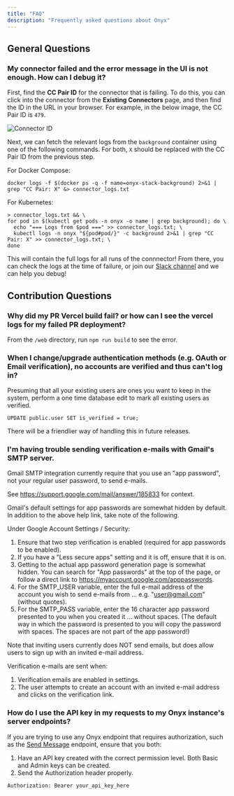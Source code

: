 ```yaml
---
title: "FAQ"
description: "Frequently asked questions about Onyx"
---
```


## General Questions

### My connector failed and the error message in the UI is not enough. How can I debug it?

First, find the **CC Pair ID** for the connector that is failing. To do this, you can click into the 
connector from the **Existing Connectors** page, and then find the ID in the URL in your browser. For example,
in the below image, the CC Pair ID is `479`.

![Connector ID](/images/more/FindingCCPairId.png)

Next, we can fetch the relevant logs from the `background` container using one of the following commands. 
For both, `X` should be replaced with the CC Pair ID from the previous step.

For Docker Compose:

```
docker logs -f $(docker ps -q -f name=onyx-stack-background) 2>&1 | grep "CC Pair: X" &> connector_logs.txt
```

For Kubernetes:

```
> connector_logs.txt && \
for pod in $(kubectl get pods -n onyx -o name | grep background); do \
  echo "=== Logs from $pod ===" >> connector_logs.txt; \
  kubectl logs -n onyx "${pod#pod/}" -c background 2>&1 | grep "CC Pair: X" >> connector_logs.txt; \
done
```

This will contain the full logs for all runs of the connnector! From there, you can check the logs at the time
of failure, or join our [Slack channel](https://join.slack.com/t/onyx-dot-app/shared_invite/zt-34lu4m7xg-TsKGO6h8PDvR5W27zTdyhA) 
and we can help you debug!


## Contribution Questions

### Why did my PR Vercel build fail? or how can I see the vercel logs for my failed PR deployment?

From the `/web` directory, run `npm run build` to see the error.

### When I change/upgrade authentication methods (e.g. OAuth or Email verification), no accounts are verified and thus can't log in?

Presuming that all your existing users are ones you want to keep in the system,
perform a one time database edit to mark all existing users as verified.

`UPDATE public.user SET is_verified = true;`

There will be a friendlier way of handling this in future releases.

### I'm having trouble sending verification e-mails with Gmail's SMTP server.

Gmail SMTP integration currently require that you use an "app password", not your regular user password, to send e-mails.

See https://support.google.com/mail/answer/185833 for context.

Gmail's default settings for app passwords are somewhat hidden by default. In addition to the above help link, take note of the following.

Under Google Account Settings / Security:

1. Ensure that two step verification is enabled (required for app passwords to be enabled).
2. If you have a "Less secure apps" setting and it is off, ensure that it is on.
3. Getting to the actual app password generation page is somewhat hidden. You can search for "App passwords" at the top of the page, or
   follow a direct link to https://myaccount.google.com/apppasswords.
4. For the SMTP_USER variable, enter the full e-mail address of the account you wish to send e-mails from ... e.g. "user@gmail.com" (without quotes).
5. For the SMTP_PASS variable, enter the 16 character app password presented to you when you created it ... without spaces.
   (The default way in which the password is presented to you will copy the password with spaces. The spaces are not part of the app password!)

Note that inviting users currently does NOT send emails, but does allow users to sign up with an invited e-mail address.

Verification e-mails are sent when:

1. Verification emails are enabled in settings.
2. The user attempts to create an account with an invited e-mail address and clicks on the verification link.

### How do I use the API key in my requests to my Onyx instance's server endpoints?

If you are trying to use any Onyx endpoint that requires authorization, such as the [Send Message](/developers/api_reference/chat/send_message) endpoint,
ensure that you both:

1. Have an API key created with the correct permission level. Both Basic and Admin keys can be created.
2. Send the Authorization header properly.

```
Authorization: Bearer your_api_key_here
```
